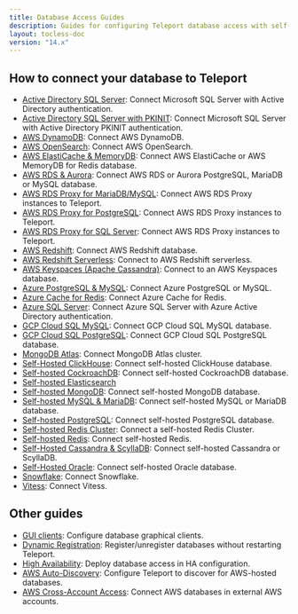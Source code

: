 ```yaml
---
title: Database Access Guides
description: Guides for configuring Teleport database access with self-hosted or cloud-hosted databases.
layout: tocless-doc
version: "14.x"
---
```


## How to connect your database to Teleport

- [Active Directory SQL Server](/docs/ver/14.x/database-access/guides/sql-server-ad): Connect Microsoft SQL Server with Active Directory authentication.
- [Active Directory SQL Server with PKINIT](/docs/ver/14.x/database-access/guides/sql-server-ad-pkinit): Connect Microsoft SQL Server with Active Directory PKINIT authentication.
- [AWS DynamoDB](/docs/ver/14.x/database-access/guides/aws-dynamodb): Connect AWS DynamoDB.
- [AWS OpenSearch](/docs/ver/14.x/database-access/guides/aws-opensearch): Connect AWS OpenSearch.
- [AWS ElastiCache & MemoryDB](/docs/ver/14.x/database-access/guides/redis-aws): Connect AWS ElastiCache or AWS MemoryDB for Redis database.
- [AWS RDS & Aurora](/docs/ver/14.x/database-access/guides/rds): Connect AWS RDS or Aurora PostgreSQL, MariaDB or MySQL database.
- [AWS RDS Proxy for MariaDB/MySQL](/docs/ver/14.x/database-access/guides/rds-proxy-mysql): Connect AWS RDS Proxy instances to Teleport.
- [AWS RDS Proxy for PostgreSQL](/docs/ver/14.x/database-access/guides/rds-proxy-postgres): Connect AWS RDS Proxy instances to Teleport.
- [AWS RDS Proxy for SQL Server](/docs/ver/14.x/database-access/guides/rds-proxy-sqlserver): Connect AWS RDS Proxy instances to Teleport.
- [AWS Redshift](/docs/ver/14.x/database-access/guides/postgres-redshift): Connect AWS Redshift database.
- [AWS Redshift Serverless](/docs/ver/14.x/database-access/guides/redshift-serverless): Connect to AWS Redshift serverless.
- [AWS Keyspaces (Apache Cassandra)](/docs/ver/14.x/database-access/guides/aws-cassandra-keyspaces): Connect to an AWS Keyspaces database.
- [Azure PostgreSQL & MySQL](/docs/ver/14.x/database-access/guides/azure-postgres-mysql): Connect Azure PostgreSQL or MySQL.
- [Azure Cache for Redis](/docs/ver/14.x/database-access/guides/azure-redis): Connect Azure Cache for Redis.
- [Azure SQL Server](/docs/ver/14.x/database-access/guides/azure-sql-server-ad): Connect Azure SQL Server with Azure Active Directory authentication.
- [GCP Cloud SQL MySQL](/docs/ver/14.x/database-access/guides/mysql-cloudsql): Connect GCP Cloud SQL MySQL database.
- [GCP Cloud SQL PostgreSQL](/docs/ver/14.x/database-access/guides/postgres-cloudsql): Connect GCP Cloud SQL PostgreSQL database.
- [MongoDB Atlas](/docs/ver/14.x/database-access/guides/mongodb-atlas): Connect MongoDB Atlas cluster.
- [Self-Hosted ClickHouse](/docs/ver/14.x/database-access/guides/clickhouse-self-hosted): Connect self-hosted ClickHouse database.
- [Self-hosted CockroachDB](/docs/ver/14.x/database-access/guides/cockroachdb-self-hosted): Connect self-hosted CockroachDB database.
- [Self-hosted Elasticsearch](/docs/ver/14.x/database-access/guides/elastic)
- [Self-hosted MongoDB](/docs/ver/14.x/database-access/guides/mongodb-self-hosted): Connect self-hosted MongoDB database.
- [Self-hosted MySQL & MariaDB](/docs/ver/14.x/database-access/guides/mysql-self-hosted): Connect self-hosted MySQL or MariaDB database.
- [Self-hosted PostgreSQL](/docs/ver/14.x/database-access/guides/postgres-self-hosted): Connect self-hosted PostgreSQL database.
- [Self-hosted Redis Cluster](/docs/ver/14.x/database-access/guides/redis-cluster): Connect a self-hosted Redis Cluster.
- [Self-hosted Redis](/docs/ver/14.x/database-access/guides/redis): Connect self-hosted Redis.
- [Self-Hosted Cassandra & ScyllaDB](/docs/ver/14.x/database-access/guides/cassandra-self-hosted): Connect self-hosted Cassandra or ScyllaDB.
- [Self-Hosted Oracle](/docs/ver/14.x/database-access/guides/oracle-self-hosted): Connect self-hosted Oracle database.
- [Snowflake](/docs/ver/14.x/database-access/guides/snowflake): Connect Snowflake.
- [Vitess](/docs/ver/14.x/database-access/guides/vitess): Connect Vitess.

## Other guides

- [GUI clients](/docs/ver/14.x/connect-your-client/gui-clients): Configure database graphical clients.
- [Dynamic Registration](/docs/ver/14.x/database-access/guides/dynamic-registration): Register/unregister databases without restarting Teleport.
- [High Availability](/docs/ver/14.x/database-access/guides/ha): Deploy database access in HA configuration.
- [AWS Auto-Discovery](/docs/ver/14.x/database-access/guides/aws-discovery): Configure Teleport to discover for AWS-hosted databases.
- [AWS Cross-Account Access](/docs/ver/14.x/database-access/guides/aws-cross-account): Connect AWS databases in external AWS accounts.

